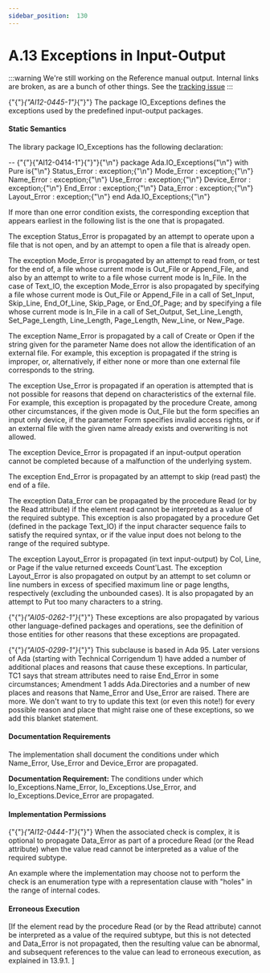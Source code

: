 ---
sidebar_position:  130
---

# A.13 Exceptions in Input-Output

:::warning
We're still working on the Reference manual output.  Internal links are broken,
as are a bunch of other things.
See the [tracking issue](https://github.com/ada-lang-io/ada-lang-io/issues/20)
:::


<p>{"{"}<em>{"AI12-0445-1"}</em>{"}"} The package IO_Exceptions defines the exceptions used by the predefined input-output packages. <br /></p>


#### Static Semantics

<p>The library package IO_Exceptions has the following declaration: <br /></p>

<CodeBlock>
--  {"{"}{"AI12-0414-1"}{"}"}{"\n"} package Ada.IO_Exceptions{"\n"}   with Pure is{"\n"}
   Status_Error : exception;{"\n"}   Mode_Error   : exception;{"\n"}   Name_Error   : exception;{"\n"}   Use_Error    : exception;{"\n"}   Device_Error : exception;{"\n"}   End_Error    : exception;{"\n"}   Data_Error   : exception;{"\n"}   Layout_Error : exception;{"\n"}
end Ada.IO_Exceptions;{"\n"}

</CodeBlock>
<p>If more than one error condition exists, the corresponding exception that appears earliest in the following list is the one that is propagated.<br /></p>

<p>The exception Status_Error is propagated by an attempt to operate upon a file that is not open, and by an attempt to open a file that is already open.<br /></p>

<p>The exception Mode_Error is propagated by an attempt to read from, or test for the end of, a file whose current mode is Out_File or Append_File, and also by an attempt to write to a file whose current mode is In_File. In the case of Text_IO, the exception Mode_Error is also propagated by specifying a file whose current mode is Out_File or Append_File in a call of Set_Input, Skip_Line, End_Of_Line, Skip_Page, or End_Of_Page; and by specifying a file whose current mode is In_File in a call of Set_Output, Set_Line_Length, Set_Page_Length, Line_Length, Page_Length, New_Line, or New_Page.<br /></p>

<p>The exception Name_Error is propagated by a call of Create or Open if the string given for the parameter Name does not allow the identification of an external file. For example, this exception is propagated if the string is improper, or, alternatively, if either none or more than one external file corresponds to the string.<br /></p>

<p>The exception Use_Error is propagated if an operation is attempted that is not possible for reasons that depend on characteristics of the external file. For example, this exception is propagated by the procedure Create, among other circumstances, if the given mode is Out_File but the form specifies an input only device, if the parameter Form specifies invalid access rights, or if an external file with the given name already exists and overwriting is not allowed.<br /></p>

<p>The exception Device_Error is propagated if an input-output operation cannot be completed because of a malfunction of the underlying system.<br /></p>

<p>The exception End_Error is propagated by an attempt to skip (read past) the end of a file.<br /></p>

<p>The exception Data_Error can be propagated by the procedure Read (or by the Read attribute) if the element read cannot be interpreted as a value of the required subtype. This exception is also propagated by a procedure Get (defined in the package Text_IO) if the input character sequence fails to satisfy the required syntax, or if the value input does not belong to the range of the required subtype.<br /></p>

<p>The exception Layout_Error is propagated (in text input-output) by Col, Line, or Page if the value returned exceeds Count'Last. The exception Layout_Error is also propagated on output by an attempt to set column or line numbers in excess of specified maximum line or page lengths, respectively (excluding the unbounded cases). It is also propagated by an attempt to Put too many characters to a string.<br /></p>

<p>{"{"}<em>{"AI05-0262-1"}</em>{"}"} These exceptions are also propagated by various other language-defined packages and operations, see the definition of those entities for other reasons that these exceptions are propagated.<br /></p>

<Admonition type="aarm" aarm="reason" title="Reason: ">
<strong></strong>{"{"}<em>{"AI05-0299-1"}</em>{"}"} This subclause is based in Ada 95. Later versions of Ada (starting with Technical Corrigendum 1) have added a number of additional places and reasons that cause these exceptions. In particular, TC1 says that stream attributes need to raise End_Error in some circumstances; Amendment 1 adds Ada.Directories and a number of new places and reasons that Name_Error and Use_Error are raised. There are more. We don't want to try to update this text (or even this note!) for every possible reason and place that might raise one of these exceptions, so we add this blanket statement. <br /></Admonition>


#### Documentation Requirements

<p>The implementation shall document the conditions under which Name_Error, Use_Error and Device_Error are propagated. <br /></p>

<Admonition type="aarm" aarm="note" title="Note: ">
<strong>Documentation Requirement: </strong>The conditions under which Io_Exceptions.Name_Error, Io_Exceptions.Use_Error, and Io_Exceptions.Device_Error are propagated.<br /></Admonition>


#### Implementation Permissions

<p>{"{"}<em>{"AI12-0444-1"}</em>{"}"} When the associated check is complex, it is optional to propagate Data_Error as part of a procedure Read (or the Read attribute) when the value read cannot be interpreted as a value of the required subtype. <br /></p>

<Admonition type="aarm" aarm="ramification" title="Ramification: ">
<strong></strong>An example where the implementation may choose not to perform the check is an enumeration type with a representation clause with "holes" in the range of internal codes.<br /></Admonition>


#### Erroneous Execution

<p>[If the element read by the procedure Read (or by the Read attribute) cannot be interpreted as a value of the required subtype, but this is not detected and Data_Error is not propagated, then the resulting value can be abnormal, and subsequent references to the value can lead to erroneous execution, as explained in 13.9.1. ]<br /></p>

